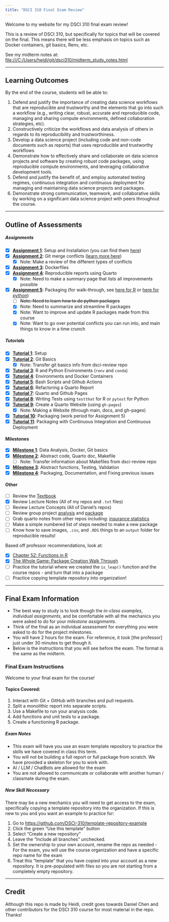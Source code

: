 ```yaml
---
title: "DSCI 310 Final Exam Review"
---
```


Welcome to my website for my DSCI 310 final exam review!

This is a review of DSCI 310, but specifically for topics that will be covered on the final. This means there will be less emphasis on topics such as Docker containers, git basics, Renv, etc.

See my midterm notes at: <file:///C:/Users/heidi/git/dsci310/midterm_study_notes.html>

---

## Learning Outcomes

By the end of the course, students will be able to:

1. Defend and justify the importance of creating data science workflows that are reproducible and trustworthy and the elements that go into such a workflow (e.g., writing clear, robust, accurate and reproducible code, managing and sharing compute environments, defined collaboration strategies, etc).
2. Constructively criticize the workflows and data analysis of others in regards to its reproducibility and trustworthiness.
3. Develop a data science project (including code and non-code documents such as reports) that uses reproducible and trustworthy workflows
4. Demonstrate how to effectively share and collaborate on data science projects and software by creating robust code packages, using reproducible compute environments, and leveraging collaborative development tools.
5. Defend and justify the benefit of, and employ automated testing regimes, continuous integration and continuous deployment for managing and maintaining data science projects and packages.
6. Demonstrate strong communication, teamwork, and collaborative skills by working on a significant data science project with peers throughout the course.

---

## Outline of Assessments

##### Assignments
- [X] [**Assignment 1**](https://ubc-dsci.github.io/dsci-310-student/individual_assignment/ia1.html): Setup and Installation (you can find them [here](https://ubc-dsci.github.io/dsci-310-student/computer-setup.html))
- [X] [**Assignment 2**](https://ubc-dsci.github.io/dsci-310-student/individual_assignment/ia2.html): Git merge conflicts ([learn more here](https://www.atlassian.com/git/tutorials/using-branches/merge-conflicts))
    - [X] Note: Make a review of the different types of conflicts
- [X] [**Assignment 3**](https://ubc-dsci.github.io/dsci-310-student/individual_assignment/ia3.html): Dockerfiles
- [X] [**Assignment 4**](https://ubc-dsci.github.io/dsci-310-student/individual_assignment/ia4.html): Reproducible reports using Quarto
    - [X] Note: Need to make a summary page that lists all improvements possible
- [X] [**Assignment 5**](https://ubc-dsci.github.io/dsci-310-student/individual_assignment/ia5.html): Packaging (for walk-through, see [here for R](https://r-pkgs.org/whole-game.html) or [here for python](https://py-pkgs.org/03-how-to-package-a-python))
    - [ ] ~~Note: Need to learn how to do python packages~~
    - [X] Note: Need to summarize and streamline R packages
    - [X] Note: Want to improve and update R packages made from this course
    - [X] Note: Want to go over potential conflicts you can run into, and main things to know in a time crunch

##### Tutorials
- [X] [**Tutorial 1**](https://ubc-dsci.github.io/dsci-310-student/tutorials/t1.html): Setup
- [X] [**Tutorial 2**](https://ubc-dsci.github.io/dsci-310-student/tutorials/t2.html): Git Basics
    - [X] Note: Transfer git basics info from dsci-review repo
- [X] [**Tutorial 3**](https://ubc-dsci.github.io/dsci-310-student/tutorials/t3.html): R and Python Environments (`renv` and `conda`)
- [X] [**Tutorial 4**](https://ubc-dsci.github.io/dsci-310-student/tutorials/t4.html): Environments and Docker Containers
- [X] [**Tutorial 5**](https://ubc-dsci.github.io/dsci-310-student/tutorials/t5.html): Bash Scripts and Github Actions
- [X] [**Tutorial 6**](https://ubc-dsci.github.io/dsci-310-student/tutorials/t6.html): Refactoring a Quarto Report
- [X] [**Tutorial 7**](https://ubc-dsci.github.io/dsci-310-student/tutorials/t7.html): Quarto and Github Pages
- [X] [**Tutorial 8**](https://ubc-dsci.github.io/dsci-310-student/tutorials/t8.html): Writing Tests using `testthat` for R or `pytest` for Python
- [X] [**Tutorial 9**](https://ubc-dsci.github.io/dsci-310-student/tutorials/t9.html): Create a Quarto Website (using `gh-pages`)
    - [X] Note: Making a Website (through main, docs, and gh-pages)
- [X] [**Tutorial 10**](https://ubc-dsci.github.io/dsci-310-student/tutorials/t10.html): Packaging (work period for Assignment 5)
- [X] [**Tutorial 11**](https://ubc-dsci.github.io/dsci-310-student/tutorials/t11.html): Packaging with Continuous Integration and Continuous Deployment

#### Milestones
- [X] [**Milestone 1**](https://ubc-dsci.github.io/dsci-310-student/project/m1.html): Data Analysis, Docker, Git basics
- [X] [**Milestone 2**](https://ubc-dsci.github.io/dsci-310-student/project/m2.html): Abstract code, Quarto doc, Makefile
    - [ ] Note: Transfer information about Makefiles from dsci-review repo
- [X] [**Milestone 3**](https://ubc-dsci.github.io/dsci-310-student/project/m3.html): Abstract functions, Testing, Validation
- [X] [**Milestone 4**](https://ubc-dsci.github.io/dsci-310-student/project/m4.html): Packaging, Documentation, and Fixing previous issues

#### Other

- [ ] Review the [Textbook](https://ubc-dsci.github.io/reproducible-and-trustworthy-workflows-for-data-science/)
- [X] Review Lecture Notes (All of my repos and `.txt` files)
- [ ] Review Lecture Concepts (All of Daniel's repos)
- [ ] Review group project [analysis](https://github.com/DSCI-310-2025/dsci-310-group-7-data-dudes) and [package](https://github.com/DSCI-310-2025/pkg.drugage)
- [ ] Grab quarto notes from other repos including: [insurance statistics](https://github.com/hlan22/InsuranceStats/tree/main)
- [ ] Make a simple numbered list of steps needed to make a new package
- [ ] Know how to save images, `.csv`, and `.RDS` things to an `output` folder for reproducible results!

Based off professor recommendations, look at:

- [X] [Chapter 52: Functions in R](https://ubc-dsci.github.io/reproducible-and-trustworthy-workflows-for-data-science/lectures/910-functions-in-r.html)
- [X] [The Whole Game: Package Creation Walk Through](https://r-pkgs.org/whole-game.html)
- [ ] Practice the tutorial where we created the `is_leap()` function and the course repos - and turn that into a package
- [ ] Practice copying template repository into organization!

---

## Final Exam Information

* The best way to study is to look though the *in-class examples*, *individual assignments*, and be comfortable with all the mechanics you were asked to do for your *milestone assignments*.
* Think of the final as an individual assessment for everything you were asked to do for the project milestones.
* You will have 2 hours for the exam. For reference, it took [the professor] just under 30 minutes to get though it.
* Below is the instructions that you will see before the exam. The format is the same as the midterm.

### Final Exam Instructions

Welcome to your final exam for the course!

#### Topics Covered:
1. Interact with Git + GitHub with branches and pull requests.
2. Split a monolithic report into separate scripts.
3. Use a Makefile to run your analysis code.
4. Add functions and unit tests to a package.
5. Create a functioning R package.

##### Exam Notes
* This exam will have you use an exam template repository to practice the skills we have covered in class this term.
* You will not be building a full report or full package from scratch. We have provided a skeleton for you to work with.
* AI / LLM / ChatBots are allowed for the exam
* You are not allowed to communicate or collaborate with another human / classmate during the exam.

##### New Skill Necessary
There may be a new mechanics you will need to get access to the exam, specifically copying a template repository into the organization. If this is new to you and you want an example to practice for:

1. Go to <https://github.com/DSCI-310/template-repository-example>
2. Click the green "Use this template" button
3. Select "Create a new repository"
4. Leave the "Include all branches" unchecked.
5. Set the ownership to your own account, rename the repo as needed - For the exam, you will use the course organization and have a specific repo name for the exam
6. Treat this "template" that you have copied into your account as a new repository. It is pre-populated with files so you are not starting from a completely empty repository.

---

## Credit

Although this repo is made by Heidi, credit goes towards Daniel Chen and other contributors for the DSCI 310 course for most material in the repo.
Thanks!
